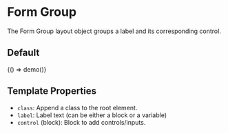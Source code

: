 
<Meta title="Objects/Form Group" />

# Form Group

The Form Group layout object groups a label and its corresponding control.

## Default

<Canvas>
  <Story
    name="Default"
    parameters={{
      docs: {
        source: {
          code: `{% embed '@cloudfour/objects/form-group/form-group.twig' with { label: 'Email' } only %}
  {% block control %}
    {% include '@cloudfour/components/input/input.twig' with { type: 'email' } only %}
  {% endblock %}
{% endembed %}`,
        },
      },
    }}
  >
    {() => demo()}
  </Story>
</Canvas>

## Template Properties

- `class`: Append a class to the root element.
- `label`: Label text (can be either a block or a variable)
- `control` (block): Block to add controls/inputs.
